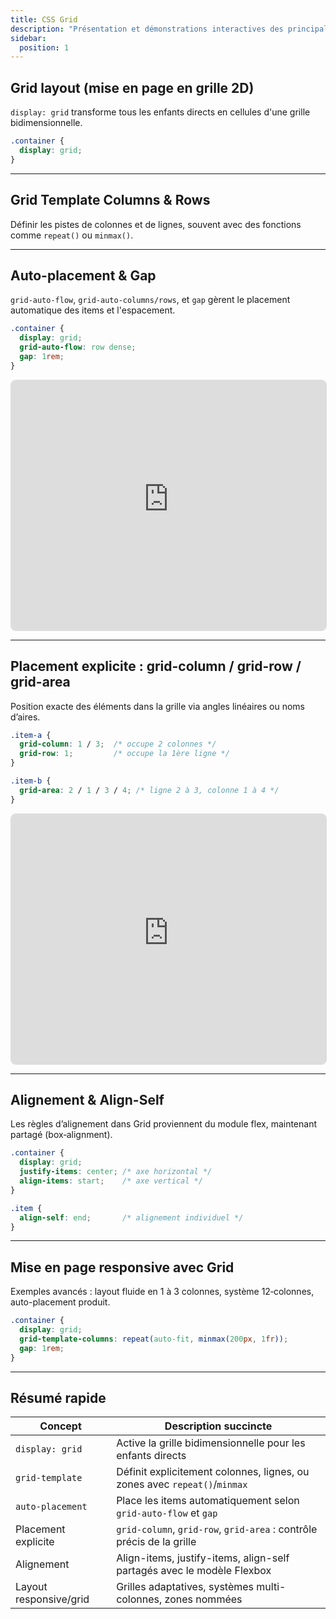 ```yaml
---
title: CSS Grid
description: "Présentation et démonstrations interactives des principales propriétés CSS Grid."
sidebar:
  position: 1
---
```




## Grid layout (mise en page en grille 2D)

`display: grid` transforme tous les enfants directs en cellules d'une grille bidimensionnelle.

```css
.container {
  display: grid;
}
```
---

## Grid Template Columns & Rows

Définir les pistes de colonnes et de lignes, souvent avec des fonctions comme `repeat()` ou `minmax()`.

<GridTemplate client:only="react"/>



---

## Auto-placement & Gap

`grid-auto-flow`, `grid-auto-columns/rows`, et `gap` gèrent le placement automatique des items et l'espacement.

```css
.container {
  display: grid;
  grid-auto-flow: row dense;
  gap: 1rem;
}
```

<iframe
  height="400"
  width="100%"
  src="https://interactive-examples.mdn.mozilla.net/pages/css/grid-auto-flow.html"
  style="border:1px solid #ddd; border-radius:8px; height: 400px;">
</iframe>

---

## Placement explicite : grid-column / grid-row / grid-area

Position exacte des éléments dans la grille via angles linéaires ou noms d’aires.

```css
.item-a {
  grid-column: 1 / 3;  /* occupe 2 colonnes */
  grid-row: 1;         /* occupe la 1ère ligne */
}

.item-b {
  grid-area: 2 / 1 / 3 / 4; /* ligne 2 à 3, colonne 1 à 4 */
}

```

<iframe
  height="400"
  width="100%"
  src="https://interactive-examples.mdn.mozilla.net/pages/css/grid-template-areas.html"
  style="border:1px solid #ddd; border-radius:8px; height: 400px;">
</iframe>

---

## Alignement & Align-Self

Les règles d’alignement dans Grid proviennent du module flex, maintenant partagé (box‑alignment).

```css
.container {
  display: grid;
  justify-items: center; /* axe horizontal */
  align-items: start;    /* axe vertical */
}

.item {
  align-self: end;       /* alignement individuel */
}


```

<GridAlign client:only="react"/>

---

## Mise en page responsive avec Grid

Exemples avancés : layout fluide en 1 à 3 colonnes, système 12‑colonnes, auto-placement produit.

```css
.container {
  display: grid;
  grid-template-columns: repeat(auto-fit, minmax(200px, 1fr));
  gap: 1rem;
}

```

<GridResponsive client:only="react"/>

---

## Résumé rapide

| Concept                 | Description succincte                                                       |
|-------------------------|------------------------------------------------------------------------------|
| `display: grid`        | Active la grille bidimensionnelle pour les enfants directs                  |
| `grid-template`         | Définit explicitement colonnes, lignes, ou zones avec `repeat()`/`minmax` |
| `auto-placement`        | Place les items automatiquement selon `grid-auto-flow` et `gap`            |
| Placement explicite     | `grid-column`, `grid-row`, `grid-area` : contrôle précis de la grille       |
| Alignement              | Align-items, justify-items, align-self partagés avec le modèle Flexbox      |
| Layout responsive/grid  | Grilles adaptatives, systèmes multi-colonnes, zones nommées                 |

